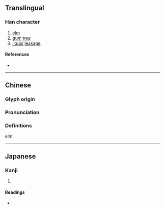 {{character info}}
==Translingual==

===Han character===
{{Han char|rn=75|rad=木|as=11|sn=15|four=54027|canj=DTLB|ids=⿰木㒼}}

# [[elm]]
# [[gum]] [[tree]]
# [[liquid]] [[leakage]]

====References====
* {{Han ref|kx=0551.010|dkj=15452|dj=0939.020|hdz=21274.010|uh=6A20|ud=27168|bh=E5D2|bd=58834}}

----

==Chinese==
{{zh-forms}}

===Glyph origin===
{{Han etym}}

===Pronunciation===
{{zh-pron
|m=mán
|c=mun4
|mc=y
|oc=y
|ma=
|cat=n
}}

===Definitions===
{{zh-hanzi}}

elm

----

==Japanese==

===Kanji===
{{ja-kanji|grade=|rs=木11}}

# {{rfdef|ja|sort=木11}}

====Readings====
* {{ja-readings|on=[[ぼん]] (bon), [[もん]] (mon), [[ばん]] (ban), [[まん]] (man)|kun=}}